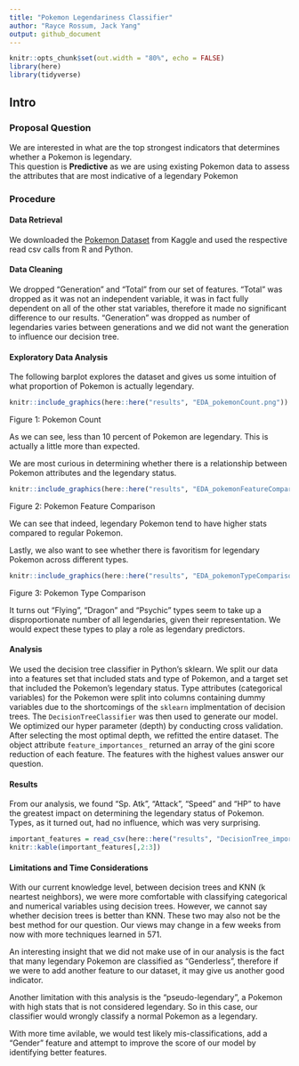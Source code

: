 ```yaml
---
title: "Pokemon Legendariness Classifier"
author: "Rayce Rossum, Jack Yang"
output: github_document
---
```


```r
knitr::opts_chunk$set(out.width = "80%", echo = FALSE)
library(here)
library(tidyverse)
```

## Intro


### Proposal Question
We are interested in what are the top strongest indicators that determines whether a Pokemon is legendary.  
This question is **Predictive** as we are using existing Pokemon data to assess the attributes that are most indicative of a legendary Pokemon

### Procedure

#### Data Retrieval
We downloaded the [Pokemon Dataset](https://www.kaggle.com/abcsds/pokemon) from Kaggle and used the respective read csv calls from R and Python.

#### Data Cleaning
We dropped "Generation" and "Total" from our set of features. "Total" was dropped as it was not an independent variable, it was in fact fully dependent on all of the other stat variables, therefore it made no significant difference to our results. "Generation" was dropped as number of legendaries varies between generations and we did not want the generation to influence our decision tree.

#### Exploratory Data Analysis

The following barplot explores the dataset and gives us some intuition of what proportion of Pokemon is actually legendary.

```r

knitr::include_graphics(here::here("results", "EDA_pokemonCount.png"))

```

Figure 1: Pokemon Count

As we can see, less than 10 percent of Pokemon are legendary. This is actually a little more than expected.

We are most curious in determining whether there is a relationship between Pokemon attributes and the legendary status.

```r

knitr::include_graphics(here::here("results", "EDA_pokemonFeatureComparison.png"))

```

Figure 2: Pokemon Feature Comparison

We can see that indeed, legendary Pokemon tend to have higher stats compared to regular Pokemon.

Lastly, we also want to see whether there is favoritism for legendary Pokemon across different types.

```r

knitr::include_graphics(here::here("results", "EDA_pokemonTypeComparison.png"))

```

Figure 3: Pokemon Type Comparison

It turns out "Flying", "Dragon" and "Psychic" types seem to take up a disproportionate number of all legendaries, given their representation. We would expect these types to play a role as legendary predictors.

#### Analysis
We used the decision tree classifier in Python's sklearn. We split our data into a features set that included stats and type of Pokemon, and a target set that included the Pokemon's legendary status. Type attributes (categorical variables) for the Pokemon were split into columns containing dummy variables due to the shortcomings of the `sklearn` implmentation of decision trees. The `DecisionTreeClassifier` was then used to generate our model. We optimized our hyper parameter (depth) by conducting cross validation. After selecting the most optimal depth, we refitted the entire dataset. The object attribute `feature_importances_` returned an array of the gini score reduction of each feature. The features with the highest values answer our question.

#### Results

From our analysis, we found "Sp. Atk", "Attack", "Speed" and "HP" to have the greatest impact on determining the legendary status of Pokemon. Types, as it turned out, had no influence, which was very surprising.


```r
important_features = read_csv(here::here("results", "DecisionTree_important_features.csv"))
knitr::kable(important_features[,2:3])
```

#### Limitations and Time Considerations

With our current knowledge level, between decision trees and KNN (k neartest neighbors), we were more comfortable with classifying categorical and numerical variables using decision trees. However, we cannot say whether decision trees is better than KNN. These two may also not be the best method for our question. Our views may change in a few weeks from now with more techniques learned in 571.

An interesting insight that we did not make use of in our analysis is the fact that many legendary Pokemon are classified as "Genderless", therefore if we were to add another feature to our dataset, it may give us another good indicator.

Another limitation with this analysis is the "pseudo-legendary", a Pokemon with high stats that is not considered legendary. So in this case, our classifier would wrongly classify a normal Pokemon as a legendary.

With more time avilable, we would test likely mis-classifications, add a "Gender" feature and attempt to improve the score of our model by identifying better features.
